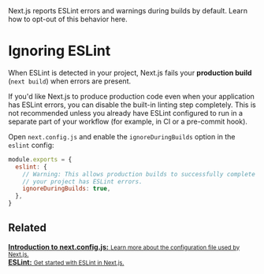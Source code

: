 <PageMeta>
   Next.js reports ESLint errors and warnings during builds by default. Learn how to opt-out of this behavior here.
</PageMeta>

# Ignoring ESLint

When ESLint is detected in your project, Next.js fails your **production build** (`next build`) when errors are present.

If you'd like Next.js to produce production code even when your application has ESLint errors, you can disable the built-in linting step completely. This is not recommended unless you already have ESLint configured to run in a separate part of your workflow (for example, in CI or a pre-commit hook).

Open `next.config.js` and enable the `ignoreDuringBuilds` option in the `eslint` config:

```js
module.exports = {
  eslint: {
    // Warning: This allows production builds to successfully complete even if
    // your project has ESLint errors.
    ignoreDuringBuilds: true,
  },
}
```

## Related

<div className="card">
  <a href="/docs/api-reference/next.config.js/introduction.md">
    <b>Introduction to next.config.js:</b>
    <small>Learn more about the configuration file used by Next.js.</small>
  </a>
</div>

<div className="card">
  <a href="/docs/basic-features/eslint.md">
    <b>ESLint:</b>
    <small>Get started with ESLint in Next.js.</small>
  </a>
</div>

